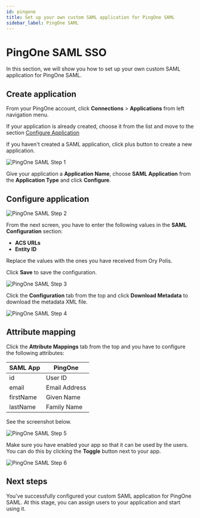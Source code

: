 ```yaml
---
id: pingone
title: Set up your own custom SAML application for PingOne SAML
sidebar_label: PingOne SAML
---
```


# PingOne SAML SSO

In this section, we will show you how to set up your own custom SAML application for PingOne SAML.

## Create application

From your PingOne account, click **Connections** > **Applications** from left navigation menu.

If your application is already created, choose it from the list and move to the section
[Configure Application](#configure-application)

If you haven't created a SAML application, click plus button to create a new application.

![PingOne SAML Step 1](../_assets/sso-providers/pingone/1.png)

Give your application a **Application Name**, choose **SAML Application** from the **Application Type** and click **Configure**.

## Configure application

![PingOne SAML Step 2](../_assets/sso-providers/pingone/2.png)

From the next screen, you have to enter the following values in the **SAML Configuration** section:

- **ACS URLs**
- **Entity ID**

Replace the values with the ones you have received from Ory Polis.

Click **Save** to save the configuration.

![PingOne SAML Step 3](../_assets/sso-providers/pingone/3.png)

Click the **Configuration** tab from the top and click **Download Metadata** to download the metadata XML file.

![PingOne SAML Step 4](../_assets/sso-providers/pingone/4.png)

## Attribute mapping

Click the **Attribute Mappings** tab from the top and you have to configure the following attributes:

| SAML App  | PingOne       |
| --------- | ------------- |
| id        | User ID       |
| email     | Email Address |
| firstName | Given Name    |
| lastName  | Family Name   |

See the screenshot below.

![PingOne SAML Step 5](../_assets/sso-providers/pingone/5.png)

Make sure you have enabled your app so that it can be used by the users. You can do this by clicking the **Toggle** button next to
your app.

![PingOne SAML Step 6](../_assets/sso-providers/pingone/6.png)

## Next steps

You've successfully configured your custom SAML application for PingOne SAML. At this stage, you can assign users to your
application and start using it.
